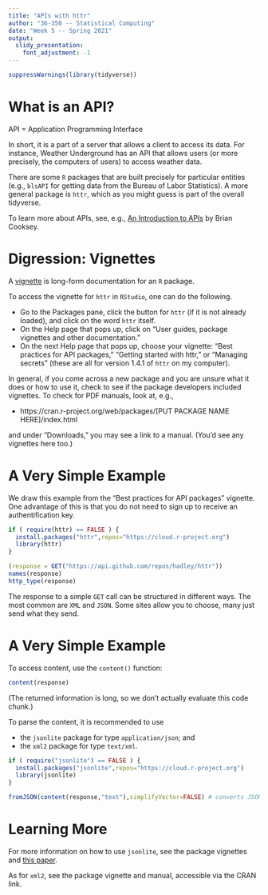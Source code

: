 ---
title: "APIs with httr"
author: "36-350 -- Statistical Computing"
date: "Week 5 -- Spring 2021"
output: 
  slidy_presentation: 
    font_adjustment: -1
---

```{r,echo=FALSE,message=FALSE}
suppressWarnings(library(tidyverse))
```

What is an API?
===

API = Application Programming Interface

In short, it is a part of a server that allows a client to access its data. For instance, Weather Underground has an API that allows users (or more precisely, the computers of users) to access weather data.

There are some `R` packages that are built precisely for particular entities (e.g., `blsAPI` for getting data from the Bureau of Labor Statistics). A more general package is `httr`, which as you might guess is part of the overall tidyverse.

To learn more about APIs, see, e.g., [An Introduction to APIs](https://zapier.com/learn/apis) by Brian Cooksey.

Digression: Vignettes
===

A [vignette](http://r-pkgs.had.co.nz/vignettes.html) is long-form documentation for an `R` package. 

To access the vignette for `httr` in `RStudio`, one can do the following.

- Go to the Packages pane, click the button for `httr` (if it is not already loaded), and click on the word `httr` itself.
- On the Help page that pops up, click on "User guides, package vignettes and other documentation."
- On the next Help page that pops up, choose your vignette: "Best practices for API packages," "Getting started with httr," or "Managing secrets" (these are all for version 1.4.1 of `httr` on my computer).

In general, if you come across a new package and you are unsure what it does or how to use it, check to see if the package developers included vignettes. To check for PDF manuals, look at, e.g.,

- https://cran.r-project.org/web/packages/[PUT PACKAGE NAME HERE]/index.html

and under "Downloads," you may see a link to a manual. (You'd see any vignettes here too.)

A Very Simple Example
===

We draw this example from the "Best practices for API packages" vignette. One advantage of this is that you do not need to sign up to receive an authentification key.
```{r}
if ( require(httr) == FALSE ) {
  install.packages("httr",repos="https://cloud.r-project.org")
  library(httr)
}

(response = GET("https://api.github.com/repos/hadley/httr"))
names(response)
http_type(response)
```
The response to a simple `GET` call can be structured in different ways. The most common are `XML` and `JSON`. Some sites allow you to choose, many just send what they send.

A Very Simple Example
===

To access content, use the `content()` function:
```{r,eval=FALSE}
content(response) 
```
(The returned information is long, so we don't actually evaluate this code chunk.)

To parse the content, it is recommended to use

- the `jsonlite` package for type `application/json`; and
- the `xml2` package for type `text/xml`.

```{r}
if ( require("jsonlite") == FALSE ) {
  install.packages("jsonlite",repos="https://cloud.r-project.org")
  library(jsonlite)
}

fromJSON(content(response,"text"),simplifyVector=FALSE) # converts JSON to R object
```

Learning More
===

For more information on how to use `jsonlite`, see the package vignettes and [this paper](https://arxiv.org/abs/1403.2805).

As for `xml2`, see the package vignette and manual, accessible via the CRAN link.

